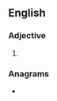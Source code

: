 ==English==

===Adjective===
{{en-adj|-}}

# {{abbreviation of|former|lang=en}}

===Anagrams===
* {{anagrams|en|MRF|Mfr.|mfr}}